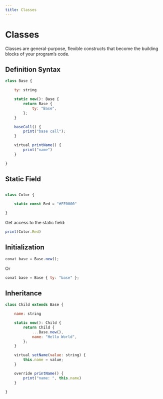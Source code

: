 ```yaml
---
title: Classes
---
```


# Classes

Classes are general-purpose, flexible constructs that become the building blocks of your program’s code.

## Definition Syntax

```js
class Base {

    ty: string

    static new(): Base {
        return Base {
            ty: "Base",
        };
    }

    baseCall() {
        print("base call");
    }

    virtual printName() {
        print("name")
    }

}
```

## Static Field

```js

class Color {

    static const Red = "#FF0000"

}

```

Get access to the static field:

```js
print(Color.Red)
```

## Initialization

```js
conat base = Base.new();
```

Or

```js
conat base = Base { ty: "base" };
```

## Inheritance

```js
class Child extends Base {

    name: string

    static new(): Child {
        return Child {
            ...Base.new(),
            name: "Hello World",
        };
    }

    virtual setName(value: string) {
        this.name = value;
    }

    override printName() {
        print("name: ", this.name)
    }

}
```

